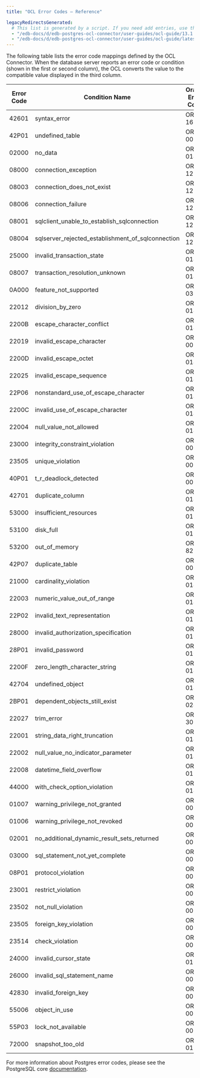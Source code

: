 ```yaml
---
title: "OCL Error Codes – Reference"

legacyRedirectsGenerated:
  # This list is generated by a script. If you need add entries, use the `legacyRedirects` key.
  - "/edb-docs/d/edb-postgres-ocl-connector/user-guides/ocl-guide/13.1.4.2/ocl_error_codes_reference.html"
  - "/edb-docs/d/edb-postgres-ocl-connector/user-guides/ocl-guide/latest/ocl_error_codes_reference.html"
---
```


<div id="ocl_error_codes_reference" class="registered_link"></div>

The following table lists the error code mappings defined by the OCL Connector. When the database server reports an error code or condition (shown in the first or second column), the OCL converts the value to the compatible value displayed in the third column.

| Error Code | Condition Name                                    | Oracle Error Code |
| ---------- | ------------------------------------------------- | ----------------- |
| 42601      | syntax_error                                      | ORA-16945         |
| 42P01      | undefined_table                                   | ORA-00942         |
| 02000      | no_data                                           | ORA-01403         |
| 08000      | connection_exception                              | ORA-12545         |
| 08003      | connection_does_not_exist                         | ORA-12545         |
| 08006      | connection_failure                                | ORA-12545         |
| 08001      | sqlclient_unable_to_establish_sqlconnection       | ORA-12545         |
| 08004      | sqlserver_rejected_establishment_of_sqlconnection | ORA-12545         |
| 25000      | invalid_transaction_state                         | ORA-01453         |
| 08007      | transaction_resolution_unknown                    | ORA-01453         |
| 0A000      | feature_not_supported                             | ORA-03001         |
| 22012      | division_by_zero                                  | ORA-01476         |
| 2200B      | escape_character_conflict                         | ORA-01424         |
| 22019      | invalid_escape_character                          | ORA-00911         |
| 2200D      | invalid_escape_octet                              | ORA-01424         |
| 22025      | invalid_escape_sequence                           | ORA-01424         |
| 22P06      | nonstandard_use_of_escape_character               | ORA-01424         |
| 2200C      | invalid_use_of_escape_character                   | ORA-01424         |
| 22004      | null_value_not_allowed                            | ORA-01400         |
| 23000      | integrity_constraint_violation                    | ORA-00001         |
| 23505      | unique_violation                                  | ORA-00001         |
| 40P01      | t_r_deadlock_detected                             | ORA-00060         |
| 42701      | duplicate_column                                  | ORA-01430         |
| 53000      | insufficient_resources                            | ORA-01659         |
| 53100      | disk_full                                         | ORA-01659         |
| 53200      | out_of_memory                                     | ORA-82100         |
| 42P07      | duplicate_table                                   | ORA-00955         |
| 21000      | cardinality_violation                             | ORA-01427         |
| 22003      | numeric_value_out_of_range                        | ORA-01426         |
| 22P02      | invalid_text_representation                       | ORA-01858         |
| 28000      | invalid_authorization_specification               | ORA-01017         |
| 28P01      | invalid_password                                  | ORA-01017         |
| 2200F      | zero_length_character_string                      | ORA-01425         |
| 42704      | undefined_object                                  | ORA-01418         |
| 2BP01      | dependent_objects_still_exist                     | ORA-02429         |
| 22027      | trim_error                                        | ORA-30001         |
| 22001      | string_data_right_truncation                      | ORA-01401         |
| 22002      | null_value_no_indicator_parameter                 | ORA-01405         |
| 22008      | datetime_field_overflow                           | ORA-01800         |
| 44000      | with_check_option_violation                       | ORA-01402         |
| 01007      | warning_privilege_not_granted                     | ORA-00000         |
| 01006      | warning_privilege_not_revoked                     | ORA-00000         |
| 02001      | no_additional_dynamic_result_sets_returned        | ORA-00000         |
| 03000      | sql_statement_not_yet_complete                    | ORA-00000         |
| 08P01      | protocol_violation                                | ORA-00000         |
| 23001      | restrict_violation                                | ORA-00000         |
| 23502      | not_null_violation                                | ORA-00000         |
| 23505      | foreign_key_violation                             | ORA-00000         |
| 23514      | check_violation                                   | ORA-00000         |
| 24000      | invalid_cursor_state                              | ORA-01001         |
| 26000      | invalid_sql_statement_name                        | ORA-00000         |
| 42830      | invalid_foreign_key                               | ORA-00000         |
| 55006      | object_in_use                                     | ORA-00000         |
| 55P03      | lock_not_available                                | ORA-00054         |
| 72000      | snapshot_too_old                                  | ORA-01555         |

For more information about Postgres error codes, please see the PostgreSQL core [documentation](https://www.postgresql.org/docs/12/static/errcodes-appendix.html).
